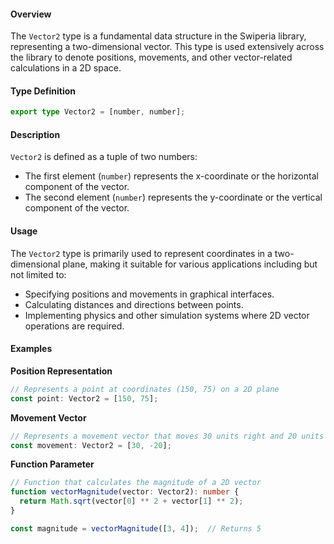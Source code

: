 #### Overview

The `Vector2` type is a fundamental data structure in the Swiperia library, representing a two-dimensional vector. This type is used extensively across the library to denote positions, movements, and other vector-related calculations in a 2D space.

#### Type Definition

```ts
export type Vector2 = [number, number];
```

#### Description

`Vector2` is defined as a tuple of two numbers:

* The first element (`number`) represents the x-coordinate or the horizontal component of the vector.
* The second element (`number`) represents the y-coordinate or the vertical component of the vector.

#### Usage

The `Vector2` type is primarily used to represent coordinates in a two-dimensional plane, making it suitable for various applications including but not limited to:

* Specifying positions and movements in graphical interfaces.
* Calculating distances and directions between points.
* Implementing physics and other simulation systems where 2D vector operations are required.

#### Examples

**Position Representation**

```ts
// Represents a point at coordinates (150, 75) on a 2D plane
const point: Vector2 = [150, 75];
```

**Movement Vector**

```ts
// Represents a movement vector that moves 30 units right and 20 units up
const movement: Vector2 = [30, -20];
```

**Function Parameter**

```ts
// Function that calculates the magnitude of a 2D vector
function vectorMagnitude(vector: Vector2): number {
  return Math.sqrt(vector[0] ** 2 + vector[1] ** 2);
}

const magnitude = vectorMagnitude([3, 4]);  // Returns 5
```